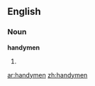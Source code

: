 ==English==

===Noun===
'''handymen'''

# {{plural of|[[handyman]]}}

[[ar:handymen]]
[[zh:handymen]]
